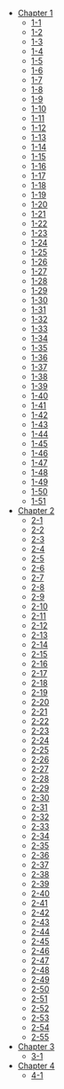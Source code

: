 - [Chapter 1](/Chapter-1/)
  - [1-1](/Chapter-1/1-1/)
  - [1-2](/Chapter-1/1-2/)
  - [1-3](/Chapter-1/1-3/)
  - [1-4](/Chapter-1/1-4/)
  - [1-5](/Chapter-1/1-5/)
  - [1-6](/Chapter-1/1-6/)
  - [1-7](/Chapter-1/1-7/)
  - [1-8](/Chapter-1/1-8/)
  - [1-9](/Chapter-1/1-9/)
  - [1-10](/Chapter-1/1-10/)
  - [1-11](/Chapter-1/1-11/)
  - [1-12](/Chapter-1/1-12/)
  - [1-13](/Chapter-1/1-13/)
  - [1-14](/Chapter-1/1-14/)
  - [1-15](/Chapter-1/1-15/)
  - [1-16](/Chapter-1/1-16/)
  - [1-17](/Chapter-1/1-17/)
  - [1-18](/Chapter-1/1-18/)
  - [1-19](/Chapter-1/1-19/)
  - [1-20](/Chapter-1/1-20/)
  - [1-21](/Chapter-1/1-21/)
  - [1-22](/Chapter-1/1-22/)
  - [1-23](/Chapter-1/1-23/)
  - [1-24](/Chapter-1/1-24/)
  - [1-25](/Chapter-1/1-25/)
  - [1-26](/Chapter-1/1-26/)
  - [1-27](/Chapter-1/1-27/)
  - [1-28](/Chapter-1/1-28/)
  - [1-29](/Chapter-1/1-29/)
  - [1-30](/Chapter-1/1-30/)
  - [1-31](/Chapter-1/1-31/)
  - [1-32](/Chapter-1/1-32/)
  - [1-33](/Chapter-1/1-33/)
  - [1-34](/Chapter-1/1-34/)
  - [1-35](/Chapter-1/1-35/)
  - [1-36](/Chapter-1/1-36/)
  - [1-37](/Chapter-1/1-37/)
  - [1-38](/Chapter-1/1-38/)
  - [1-39](/Chapter-1/1-39/)
  - [1-40](/Chapter-1/1-40/)
  - [1-41](/Chapter-1/1-41/)
  - [1-42](/Chapter-1/1-42/)
  - [1-43](/Chapter-1/1-43/)
  - [1-44](/Chapter-1/1-44/)
  - [1-45](/Chapter-1/1-45/)
  - [1-46](/Chapter-1/1-46/)
  - [1-47](/Chapter-1/1-47/)
  - [1-48](/Chapter-1/1-48/)
  - [1-49](/Chapter-1/1-49/)
  - [1-50](/Chapter-1/1-50/)
  - [1-51](/Chapter-1/1-51/)
- [Chapter 2](/Chapter-2/)
  - [2-1](/Chapter-2/2-1/)
  - [2-2](/Chapter-2/2-2/)
  - [2-3](/Chapter-2/2-3/)
  - [2-4](/Chapter-2/2-4/)
  - [2-5](/Chapter-2/2-5/)
  - [2-6](/Chapter-2/2-6/)
  - [2-7](/Chapter-2/2-7/)
  - [2-8](/Chapter-2/2-8/)
  - [2-9](/Chapter-2/2-9/)
  - [2-10](/Chapter-2/2-10/)
  - [2-11](/Chapter-2/2-11/)
  - [2-12](/Chapter-2/2-12/)
  - [2-13](/Chapter-2/2-13/)
  - [2-14](/Chapter-2/2-14/)
  - [2-15](/Chapter-2/2-15/)
  - [2-16](/Chapter-2/2-16/)
  - [2-17](/Chapter-2/2-17/)
  - [2-18](/Chapter-2/2-18/)
  - [2-19](/Chapter-2/2-19/)
  - [2-20](/Chapter-2/2-20/)
  - [2-21](/Chapter-2/2-21/)
  - [2-22](/Chapter-2/2-22/)
  - [2-23](/Chapter-2/2-23/)
  - [2-24](/Chapter-2/2-24/)
  - [2-25](/Chapter-2/2-25/)
  - [2-26](/Chapter-2/2-26/)
  - [2-27](/Chapter-2/2-27/)
  - [2-28](/Chapter-2/2-28/)
  - [2-29](/Chapter-2/2-29/)
  - [2-30](/Chapter-2/2-30/)
  - [2-31](/Chapter-2/2-31/)
  - [2-32](/Chapter-2/2-32/)
  - [2-33](/Chapter-2/2-33/)
  - [2-34](/Chapter-2/2-34/)
  - [2-35](/Chapter-2/2-35/)
  - [2-36](/Chapter-2/2-36/)
  - [2-37](/Chapter-2/2-37/)
  - [2-38](/Chapter-2/2-38/)
  - [2-39](/Chapter-2/2-39/)
  - [2-40](/Chapter-2/2-40/)
  - [2-41](/Chapter-2/2-41/)
  - [2-42](/Chapter-2/2-42/)
  - [2-43](/Chapter-2/2-43/)
  - [2-44](/Chapter-2/2-44/)
  - [2-45](/Chapter-2/2-45/)
  - [2-46](/Chapter-2/2-46/)
  - [2-47](/Chapter-2/2-47/)
  - [2-48](/Chapter-2/2-48/)
  - [2-49](/Chapter-2/2-49/)
  - [2-50](/Chapter-2/2-50/)
  - [2-51](/Chapter-2/2-51/)
  - [2-52](/Chapter-2/2-52/)
  - [2-53](/Chapter-2/2-53/)
  - [2-54](/Chapter-2/2-54/)
  - [2-55](/Chapter-2/2-55/)
- [Chapter 3](/Chapter-3/)
  - [3-1](/Chapter-3/3-1/)
- [Chapter 4](/Chapter-4/)
  - [4-1](/Chapter-4/4-1/)
